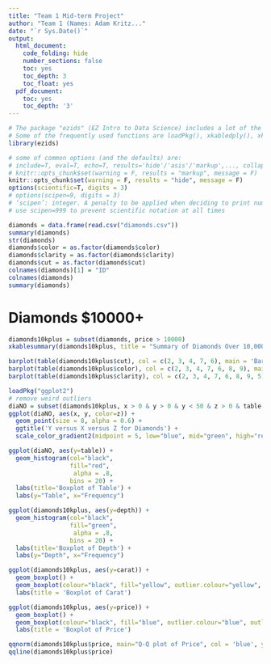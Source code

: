 ```yaml
---
title: "Team 1 Mid-term Project"
author: "Team 1 (Names: Adam Kritz..."
date: "`r Sys.Date()`"
output:
  html_document:
    code_folding: hide
    number_sections: false
    toc: yes
    toc_depth: 3
    toc_float: yes
  pdf_document:
    toc: yes
    toc_depth: '3'
---
```


```r
# The package "ezids" (EZ Intro to Data Science) includes a lot of the helper functions we developed for the course. 
# Some of the frequently used functions are loadPkg(), xkabledply(), xkablesummary(), uzscale(), etc.
library(ezids)
```


```r
# some of common options (and the defaults) are: 
# include=T, eval=T, echo=T, results='hide'/'asis'/'markup',..., collapse=F, warning=T, message=T, error=T, cache=T, fig.width=6, fig.height=4, fig.dim=c(6,4) #inches, fig.align='left'/'center','right', 
# knitr::opts_chunk$set(warning = F, results = "markup", message = F)
knitr::opts_chunk$set(warning = F, results = "hide", message = F)
options(scientific=T, digits = 3) 
# options(scipen=9, digits = 3) 
# ‘scipen’: integer. A penalty to be applied when deciding to print numeric values in fixed or exponential notation.  Positive values bias towards fixed and negative towards scientific notation: fixed notation will be preferred unless it is more than ‘scipen’ digits wider.
# use scipen=999 to prevent scientific notation at all times
```

```r
diamonds = data.frame(read.csv("diamonds.csv"))
summary(diamonds)
str(diamonds)
diamonds$color = as.factor(diamonds$color)
diamonds$clarity = as.factor(diamonds$clarity)
diamonds$cut = as.factor(diamonds$cut)
colnames(diamonds)[1] = "ID"
colnames(diamonds)
summary(diamonds)
```




# Diamonds $10000+

```r
diamonds10kplus = subset(diamonds, price > 10000)
xkablesummary(diamonds10kplus, title = "Summary of Diamonds Over 10,000$")
```

```r
barplot(table(diamonds10kplus$cut), col = c(2, 3, 4, 7, 6), main = 'Barplot of Cut', xlab = "Cut", ylab = "Frequency")
barplot(table(diamonds10kplus$color), col = c(2, 3, 4, 7, 6, 8, 9), main = 'Barplot of Color', xlab = "Color", ylab = "Frequency")
barplot(table(diamonds10kplus$clarity), col = c(2, 3, 4, 7, 6, 8, 9, 5), main = 'Barplot of Clarity', xlab = "Clarity", ylab = "Frequency")
```

```r
loadPkg("ggplot2")
# remove weird outliers
diaNO = subset(diamonds10kplus, x > 0 & y > 0 & y < 50 & z > 0 & table < 95)
ggplot(diaNO, aes(x, y, color=z)) +
  geom_point(size = 8, alpha = 0.6) +
  ggtitle('Y versus X versus Z for Diamonds') +
  scale_color_gradient2(midpoint = 5, low="blue", mid="green", high="red")

ggplot(diaNO, aes(y=table)) + 
  geom_histogram(col="black", 
                 fill="red", 
                  alpha = .8,
                 bins = 20) +
  labs(title='Boxplot of Table') +
  labs(y="Table", x="Frequency")

ggplot(diamonds10kplus, aes(y=depth)) + 
  geom_histogram(col="black", 
                 fill="green", 
                  alpha = .8,
                 bins = 20) +
  labs(title='Boxplot of Depth') +
  labs(y="Depth", x="Frequency")

ggplot(diamonds10kplus, aes(y=carat)) + 
  geom_boxplot() + 
  geom_boxplot(colour="black", fill="yellow", outlier.colour="yellow", outlier.size=5, alpha = 0.8) +
  labs(title = 'Boxplot of Carat')
```


```r
ggplot(diamonds10kplus, aes(y=price)) + 
  geom_boxplot() + 
  geom_boxplot(colour="black", fill="blue", outlier.colour="blue", outlier.size=5, alpha = 0.8) +
  labs(title = 'Boxplot of Price')

qqnorm(diamonds10kplus$price, main="Q-Q plot of Price", col = 'blue', ylab = 'Price') 
qqline(diamonds10kplus$price)
```

```r

```
